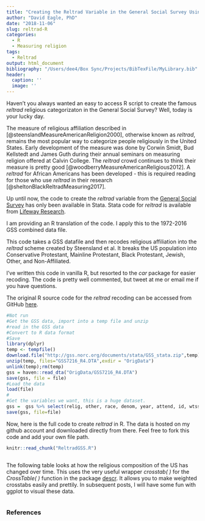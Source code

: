 ```yaml
---
title: "Creating the Reltrad Variable in the General Social Survey Using R"
author: "David Eagle, PhD"
date: "2018-11-06"
slug: reltrad-R
categories:
  - R
  - Measuring religion
tags:
  - Reltrad
output: html_document
bibliography: "/Users/dee4/Box Sync/Projects/BibTexFile/MyLibrary.bib"
header:
  caption: ''
  image: ''
---
```

Haven't you always wanted an easy to access R script to create the famous _reltrad_ religious categorizaton in the General Social Survey? Well, today is your lucky day.

The measure of religious affiliation described in [@steenslandMeasureAmericanReligion2000], otherwise known as _reltrad_, remains the most popular way to categorize people religiously in the United States. Early development of the measure was done by Corwin Smidt, Bud Kellstedt and James Guth during their annual seminars on measuring religion offered at Calvin College. The _reltrad_ crowd continues to think their measure is pretty good [@woodberryMeasureAmericanReligious2012]. A _reltrad_ for African Americans has been developed - this is required reading for those who use _reltrad_ in their research [@sheltonBlackReltradMeasuring2017].

Up until now, the code to create the _reltrad_ variable from the [General Social Survey](http://gss.norc.org/) has only been available in Stata. Stata code for _reltrad_ is available from [Lifeway Research](http://lifewayresearch.com/wp-content/uploads/2016/02/Stata_coding_reltrad_2_19_2016.pdf).

I am providing an R translation of the code. I apply this to the 1972-2016 GSS combined data file.

This code takes a GSS datafile and then recodes religious affiliation into the _reltrad_ scheme created by Steensland et al. It breaks the US population into Conservative Protestant, Mainline Protestant, Black Protestant, Jewish, Other, and Non-Affiliated.

I've written this code in vanilla R, but resorted to the _car_ package for easier recoding. The code is pretty well commented, but tweet at me or email me if you have questions.


The original R source code for the _reltrad_ recoding can be accessed from GitHub [here](https://github.com/thebigbird/academic/blob/master/content/post/ReltradGSS.R).


```r
#Not run
#Get the GSS data, import into a temp file and unzip
#read in the GSS data
#Convert to R data format
#Save
library(dplyr)
temp <- tempfile()
download.file("http://gss.norc.org/documents/stata/GSS_stata.zip",temp)
unzip(temp, files="GSS7216_R4.DTA",exdir = "OrigData")
unlink(temp);rm(temp)
gss = haven::read_dta("OrigData/GSS7216_R4.DTA")
save(gss, file = file)
#Load the data
load(file)
#
#Get the variables we want, this is a huge dataset.
gss =  gss %>% select(relig, other, race, denom, year, attend, id, wtss)
save(gss, file=file)
```

Now, here is the full code to create _reltrad_ in R. The data is hosted on my github account and downloaded directly from there. Feel free to fork this code and add your own file path.

```r
knitr::read_chunk("ReltradGSS.R")
```

```r

```

The following table looks at how the religious composition of the US has changed over time. This uses the very useful wrapper _crosstab( )_ for the _CrossTable( )_ function in the package  [descr](https://cran.r-project.org/web/packages/descr/descr.pdf). It allows you to make weighted crosstabs easily and prettily. In subsequent posts, I will have some fun with ggplot to visual these data.

```r

```

### References


